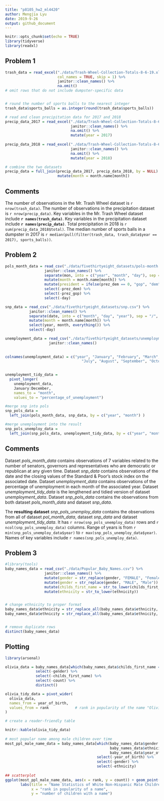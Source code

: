 ```yaml
---
title: "p8105_hw2_ml4420"
author: Mengjia Lyu
date: 2019-9-26
output: github_document
---
```


```r
knitr::opts_chunk$set(echo = TRUE)
library(tidyverse)
library(readxl)
```

## Problem 1



```r


trash_data = read_excel("./data/Trash-Wheel-Collection-Totals-8-6-19.xlsx", sheet = "Mr. Trash Wheel", range = cell_cols("A:N"), 
                        col_names = TRUE, skip = 1) %>%
                        janitor::clean_names() %>%
                        na.omit()
# omit rows that do not include dumpster-specific data


# round the number of sports balls to the nearest integer
trash_data$sports_balls = as.integer(round(trash_data$sports_balls))

```

```r

# read and clean precipitation data for 2017 and 2018
precip_data_2017 = read_excel("./data/Trash-Wheel-Collection-Totals-8-6-19.xlsx", sheet = "2017 Precipitation", col_names = TRUE, skip = 1) %>%
                              janitor::clean_names() %>%
                              na.omit() %>%
                              mutate(year = 2017)
 
precip_data_2018 = read_excel("./data/Trash-Wheel-Collection-Totals-8-6-19.xlsx", sheet = "2018 Precipitation", col_names = TRUE, skip = 1) %>%
                              janitor::clean_names() %>%
                              na.omit() %>%
                              mutate(year = 2018)

# combine the two datasets
precip_data = full_join(precip_data_2017, precip_data_2018, by = NULL) %>%
                        mutate(month = month.name[month])
```

## Comments
The number of observations in the Mr. Trash Wheel dataset is `r nrow(trash_data)`. The number of observations in the precipitation dataset is `r nrow(precip_data)`. Key variables in the Mr. Trash Wheel dataset include **`r names(trash_data)`**. Key variables in the precipitation dataset include **`r names(precip_data)`**. Total precipitation in 2018 is `r sum(precip_data_2018$total)`. The median number of sports balls in a dumpster in 2017 is `r median(pull(filter(trash_data, trash_data$year == 2017), sports_balls))`.


## Problem 2
```r
pols_month_data = read_csv("./data/fivethirtyeight_datasets/pols-month.csv") %>%
                  janitor::clean_names() %>%
                  separate(mon, into = c("year", "month", "day"), sep = "-", convert = TRUE) %>%    #break up mon into integer variables
                  mutate(month = month.name[month]) %>%                                             #replace month number with month name
                  mutate(president = ifelse(prez_dem == 0, "gop", "dem")) %>%                       #create new variable president
                  select(-prez_dem) %>%                                                             #remove prez_dem, prez_gop, day
                  select(-prez_gop) %>%
                  select(-day)

```

```r
snp_data = read_csv("./data/fivethirtyeight_datasets/snp.csv") %>%
           janitor::clean_names() %>%
           separate(date, into = c("month", "day", "year"), sep = "/", convert = TRUE) %>%          #arrange according to year and month
           mutate(month = month.name[month]) %>% 
           select(year, month, everything()) %>%
           select(-day)

```

```r
unemployment_data = read_csv("./data/fivethirtyeight_datasets/unemployment.csv") %>%
                    janitor::clean_names() 
                    
  
colnames(unemployment_data) = c("year", "January", "February", "March", "April", "May", "June",
                                   "July", "August", "September", "October", "November", "December")

  
unemployment_tidy_data = 
  pivot_longer(
    unemployment_data,
    January:December,
    names_to = "month",
    values_to = "percentage_of_unemployment")

#merge snp into pols
snp_pols_data = 
  left_join(pols_month_data, snp_data, by = c("year", "month") )

#merge unemployment into the result
snp_pols_unemploy_data = 
  left_join(snp_pols_data, unemployment_tidy_data, by = c("year", "month"))

```
## Comments
Dataset *pols_month_data* contains observations of 7 variables related to the number of senators, governors and representatives who are democratic or republican at any given time.
Dataset *snp_data* contains observations of the date and the closing values of the Standard & Poor's stock index on the associated date.
Dataset *unemployment_data* contains observations of the percentage of unemployment in each month of the associated year.
Dataset *unemployment_tidy_data* is the lengthened and tidied version of dataset *unemployment_data*.
Dataset *snp_pols_data* contains the observations from both dataset *pols_month_data* and dataset *snp_data*.

The **resulting dataset** *snp_pols_unemploy_data* contains the observations from all of dataset *pol_month_data*, dataset *snp_data* and dataset *unemployment_tidy_data*. It has `r nrow(snp_pols_unemploy_data)` rows and `r ncol(snp_pols_unemploy_data)` columns.
Range of years is from `r min(snp_pols_unemploy_data$year)` to `r max(snp_pols_unemploy_data$year)`.
Names of key variables include `r names(snp_pols_unemploy_data)`.

## Problem 3
```r

#library(tools)
baby_names_data = read_csv("./data/Popular_Baby_Names.csv") %>%
                  janitor::clean_names() %>%
                  mutate(gender = str_replace(gender, "FEMALE", "Female")) %>%
                  mutate(gender = str_replace(gender, "MALE", "Male")) %>%
                  mutate(childs_first_name = str_to_lower(childs_first_name)) %>%
                  mutate(ethnicity = str_to_lower(ethnicity))  


# change ethnicity to proper format
baby_names_data$ethnicity = str_replace_all(baby_names_data$ethnicity, "paci$", "pacific islander")
baby_names_data$ethnicity = str_replace_all(baby_names_data$ethnicity, "hisp$", "hispanic")


# remove duplicate rows
distinct(baby_names_data)                                                   
```

## Plotting

```r
library(arsenal)

olivia_data = baby_names_data[which(baby_names_data$childs_first_name == "olivia"), ] %>%
              select(-gender) %>%
              select(-childs_first_name) %>%
              select(-count) %>%
              distinct()

olivia_tidy_data = pivot_wider(
  olivia_data,
  names_from = year_of_birth,
  values_from = rank            # rank in popularity of the name "Olivia" over time    
)

# create a reader-friendly table

knitr::kable(olivia_tidy_data)
          
# most popular name among male children over time
most_ppl_male_name_data = baby_names_data[which(baby_names_data$gender == "Male" &
                                                baby_names_data$ethnicity == "white non hispanic" &
                                                baby_names_data$year_of_birth == 2016), ] %>%
                                          select(-year_of_birth) %>%
                                          select(-gender) %>%
                                          select(-ethnicity)
                                          
## scatterplot
ggplot(most_ppl_male_name_data, aes(x = rank, y = count)) + geom_point() + 
       labs(title = "Name Statistics of White Non-Hispanic Male Children Born in 2016",
            x = "rank in popularity of a name",
            y = "number of children with a name")

```